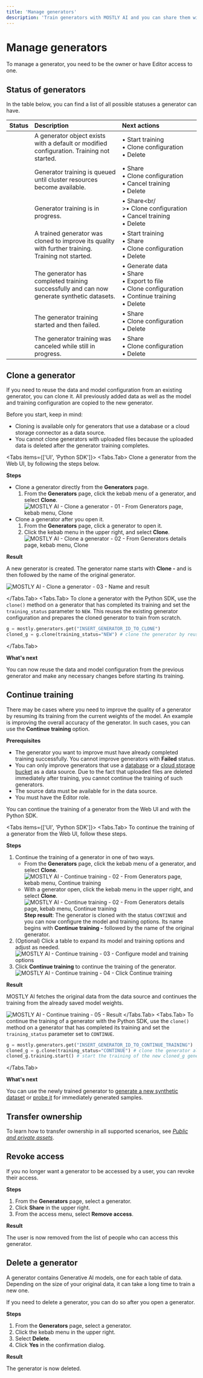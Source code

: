 ```yaml
---
title: 'Manage generators'
description: 'Train generators with MOSTLY AI and you can share them with peers and colleagues, generate synthetic datasets, transfer ownership, manage access, and more.'
---
```



# Manage generators

To manage a generator, you need to be the owner or have Editor access to one.

## Status of generators

In the table below, you can find a list of all possible statuses a generator can have.

| Status               | Description                                                                                         | Next actions                                                                                                         |
|:---------------------|:----------------------------------------------------------------------------------------------------|:---------------------------------------------------------------------------------------------------------------------|
| <New />              | A generator object exists with a default or modified configuration. Training not started.           | • Start training<br />• Clone configuration<br />• Delete                                                            |
| <Queued />           | Generator training is queued until cluster resources become available.                              | • Share<br />• Clone configuration<br />• Cancel training<br />• Delete                                              |
| <InProgress />       | Generator training is in progress.                                                                  | • Share<br/ >•&nbsp;Clone&nbsp;configuration<br />•&nbsp;Cancel&nbsp;training<br />• Delete                          |
| <Continue />         | A trained generator was cloned to improve its quality with further training. Training not started.  | • Start&nbsp;training<br />• Share<br />• Clone configuration<br />• Delete                                          |
| <Ready />            | The generator has completed training successfully and can now generate synthetic datasets.          | • Generate data<br />• Share<br />• Export to file<br />• Clone configuration<br />• Continue training<br />• Delete |
| <Failed />           | The generator training started and then failed.                                                     | • Share<br />• Clone configuration<br />• Delete                                                                     |
| <Canceled />         | The generator training was canceled while still in progress.                                        | • Share<br />• Clone configuration<br />• Delete                                                                     |

## Clone a generator

If you need to reuse the data and model configuration from an existing generator, you can clone it. All previously added data as well as the model and training configuration are copied to the new generator.

Before you start, keep in mind:

* Cloning is available only for generators that use a database or a cloud storage connector as a data source.
* You cannot clone generators with uploaded files because the uploaded data is deleted after the generator training completes.

<Tabs items={['UI', 'Python SDK']}>
<Tabs.Tab>
Clone a generator from the Web UI, by following the steps below.

**Steps**

* Clone a generator directly from the **Generators** page.
    1. From the **Generators** page, click the kebab menu of a generator, and select **Clone**.
        <Image 
            src="/docs/docimages/generators/manage/clone-from-generators-page.webp" 
            alt="MOSTLY AI - Clone a generator - 01 - From Generators page, kebab menu, Clone" 
            width={800} 
            height={150}
        />
* Clone a generator after you open it.
    1. From the **Generators** page, click a generator to open it.
    2. Click the kebab menu in the upper right, and select **Clone**.
        <Image 
            src="/docs/docimages/generators/manage/clone-from-generator-details.webp" 
            alt="MOSTLY AI - Clone a generator - 02 - From Generators details page, kebab menu, Clone" 
            width={800} 
            height={150}
        />

**Result**

A new generator is created. The generator name starts with **Clone -** and is then followed by the name of the original generator.

<Image 
    src="/docs/docimages/generators/manage/cloned-generator-result-name.webp" 
    alt="MOSTLY AI - Clone a generator - 03 - Name and result"
    width={800} 
    height={150}
/>

</Tabs.Tab>
<Tabs.Tab>
To clone a generator with the Python SDK, use the `clone()` method on a generator that has completed its training and set the `training_status` parameter to `NEW`. This reuses the existing generator configuration and prepares the cloned generator to train from scratch.

```python filename="python" copy
g = mostly.generators.get("INSERT_GENERATOR_ID_TO_CLONE")
cloned_g = g.clone(training_status="NEW") # clone the generator by reusing its data and model configuration and prepare for a new training
```
</Tabs.Tab>
</Tabs>

**What's next**

You can now reuse the data and model configuration from the previous generator and make any necessary changes before starting its training.

## Continue training

There may be cases where you need to improve the quality of a generator by resuming its training from the current weights of the model. An example is improving the overall accuracy of the generator. In such cases, you can use the **Continue training** option.

**Prerequisites**

* The generator you want to improve must have already completed training successfully. You cannot improve generators with **Failed** status.
* You can only improve generators that use a [database](/connectors/create#database-connectors) or a [cloud storage bucket](connectors/create#cloud-storage-connectors) as a data source. Due to the fact that uploaded files are deleted immediately after training, you cannot continue the training of such generators.
* The source data must be available for in the data source.
* You must have the Editor role.

You can continue the training of a generator from the Web UI and with the Python SDK.

<Tabs items={['UI', 'Python SDK']}>
<Tabs.Tab>
To continue the training of a generator from the Web UI, follow these steps.

**Steps**

1. Continue the training of a generator in one of two ways.
    * From the **Generators** page, click the kebab menu of a generator, and select **Clone**.
        <Image 
            src="/docs/docimages/generators/manage/continue-training-01-generators-page-kebab-menu.webp" 
            alt="MOSTLY AI - Continue training - 02 - From Generators page, kebab menu, Continue training" 
            width={800} 
            height={150}
        />
    * With a generator open, click the kebab menu in the upper right, and select **Clone**.
        <Image 
            src="/docs/docimages/generators/manage/continue-training-02-opened-generator.webp" 
            alt="MOSTLY AI - Continue training - 02 - From Generators details page, kebab menu, Continue training" 
            width={800} 
            height={150}
        />
    **Step result**: The generator is cloned with the status `CONTINUE` and you can now configure the model and training options. Its name begins with **Continue training -** followed by the name of the original generator.
2. (Optional) Click a table to expand its model and training options and adjust as needed.
    <Image
        src="/docs/docimages/generators/manage/continue-training-03-configure-model-training.webp"
        alt="MOSTLY AI - Continue training - 03 - Configure model and training options"
        width={800}
        height={150}
    />
3. Click **Continue training** to continue the training of the generator.
    <Image
        src="/docs/docimages/generators/manage/continue-training-04-click-continue-training.webp"
        alt="MOSTLY AI - Continue training - 04 - Click Continue training"
        width={800}
        height={150}
    />

**Result**

MOSTLY AI fetches the original data from the data source and continues the training from the already saved model weights.

<Image 
    src="/docs/docimages/generators/manage/continue-training-05-result.webp" 
    alt="MOSTLY AI - Continue training - 05 - Result"
    width={800} 
    height={150}
/>
</Tabs.Tab>
<Tabs.Tab>
To continue the training of a generator with the Python SDK, use the `clone()` method on a generator that has completed its training and set the `training_status` parameter set to `CONTINUE`.
```python filename="python" copy
g = mostly.generators.get("INSERT_GENERATOR_ID_TO_CONTINUE_TRAINING")
cloned_g = g.clone(training_status="CONTINUE") # clone the generator along with its saved model weights
cloned_g.training.start() # start the training of the new cloned_g generator
```
</Tabs.Tab>
</Tabs>

**What's next**

You can use the newly trained generator to [generate a new synthetic dataset](/synthetic-datasets/generate) or [probe it](/generators/live-probing) for immediately generated samples.

## Transfer ownership

To learn how to transfer ownership in all supported scenarios, see [_Public and private assets_](/public-private-assets).

## Revoke access

If you no longer want a generator to be accessed by a user, you can revoke their access.

**Steps**

1. From the **Generators** page, select a generator.
2. Click **Share** in the upper right.
3. From the access menu, select **Remove access**.

**Result**

The user is now removed from the list of people who can access this generator.

## Delete a generator

A generator contains Generative AI models, one for each table of data. Depending on the size of your original data, it can take a long time to train a new one.

If you need to delete a generator, you can do so after you open a generator.

**Steps**

1. From the **Generators** page, select a generator.
2. Click the kebab menu in the upper right.
3. Select **Delete**.
4. Click **Yes** in the confirmation dialog.

**Result**

The generator is now deleted.